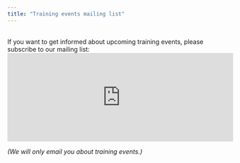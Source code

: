 ```yaml
---
title: "Training events mailing list"
---
```

<br>
If you want to get informed about upcoming training events, please subscribe to our mailing list:
<iframe
  id="iframeform"
  src="https://secure.campaigner.com/CSB/Public/Form.aspx?fid=1889522&ac=gk59"
  frameborder="0"
  data-acc-id="gk59"
  height="200"
  width="510"
  scrolling="no">
</iframe>

*(We will only email you about training events.)*
